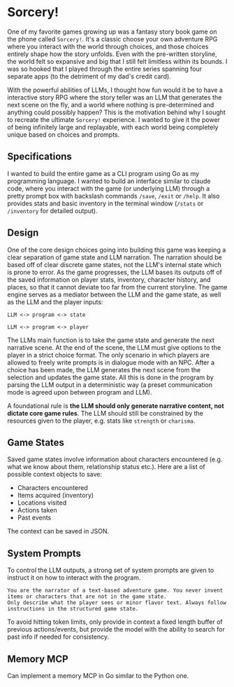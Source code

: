 # Sorcery!

One of my favorite games growing up was a fantasy story book game on the phone called `Sorcery!`. It's a classic choose your own adventure RPG where you interact with the world through choices, and those choices entirely shape how the story unfolds. Even with the pre-written storyline, the world felt so expansive and big that I still felt limitless within its bounds. I was so hooked that I played through the entire series spanning four separate apps (to the detriment of my dad's credit card).

With the powerful abilities of LLMs, I thought how fun would it be to have a interactive story RPG where the story teller was an LLM that generates the next scene on the fly, and a world where nothing is pre-determined and anything could possibly happen? This is the motivation behind why I sought to recreate the ultimate `Sorcery!` experience. I wanted to give it the power of being infinitely large and replayable, with each world being completely unique based on choices and prompts.

## Specifications

I wanted to build the entire game as a CLI program using Go as my programming language. I wanted to build an interface similar to claude code, where you interact with the game (or underlying LLM) through a pretty prompt box with backslash commands `/save`, `/exit` or `/help`. It also provides stats and basic inventory in the terminal window (`/stats` or `/inventory` for detailed output). 

## Design

One of the core design choices going into building this game was keeping a clear separation of game state and LLM narration. The narration should be based off of clear discrete game states, not the LLM's internal state which is prone to error. As the game progresses, the LLM bases its outputs off of the saved information on player stats, inventory, character history, and places, so that it cannot deviate too far from the current storyline. The game engine serves as a mediator between the LLM and the game state, as well as the LLM and the player inputs:

```text
LLM <-> program <-> state

LLM <-> program <-> player
```

The LLMs main function is to take the game state and generate the next narrative scene. At the end of the scene, the LLM must give options to the player in a strict choice format. The only scenario in which players are allowed to freely write prompts is in dialogue mode with an NPC. After a choice has been made, the LLM generates the next scene from the selection and updates the game state. All this is done in the program by parsing the LLM output in a deterministic way (a preset communication mode is agreed upon between program and LLM).

A foundational rule is **the LLM should only generate narrative content, not dictate core game rules**. The LLM should still be constrained by the resources given to the player, e.g. stats like `strength` or `charisma`.

## Game States

Saved game states involve information about characters encountered (e.g. what we know about them, relationship status etc.). Here are a list of possible context objects to save:

- Characters encountered
- Items acquired (inventory)
- Locations visited
- Actions taken
- Past events

The context can be saved in JSON.

## System Prompts

To control the LLM outputs, a strong set of system prompts are given to instruct it on how to interact with the program.

```text
You are the narrator of a text-based adventure game. You never invent items or characters that are not in the game state.
Only describe what the player sees or minor flavor text. Always follow instructions in the structured game state.
```

To avoid hitting token limits, only provide in context a fixed length buffer of previous actions/events, but provide the model with the ability to search for past info if needed for consistency.

## Memory MCP

Can implement a memory MCP in Go similar to the Python one.
